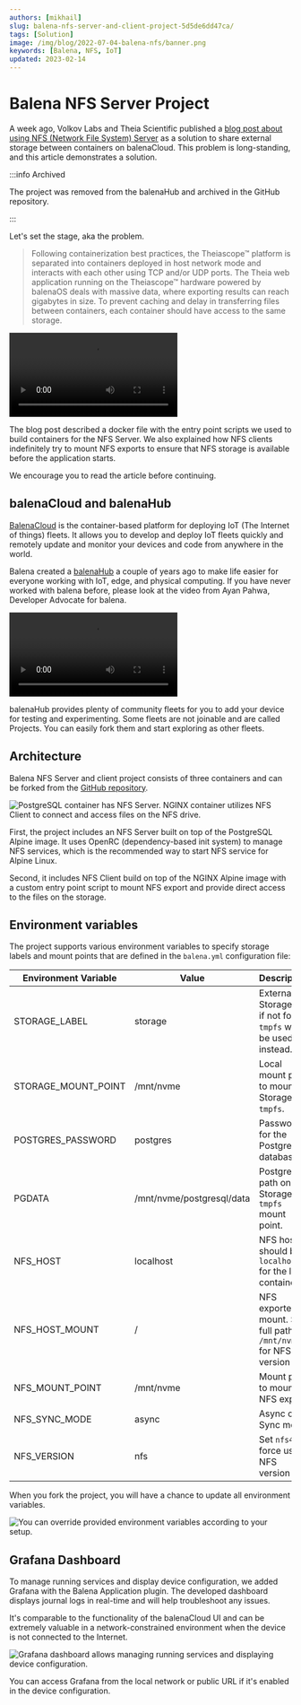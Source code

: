 ```yaml
---
authors: [mikhail]
slug: balena-nfs-server-and-client-project-5d5de6dd47ca/
tags: [Solution]
image: /img/blog/2022-07-04-balena-nfs/banner.png
keywords: [Balena, NFS, IoT]
updated: 2023-02-14
---
```



# Balena NFS Server Project

A week ago, Volkov Labs and Theia Scientific published a [blog post about using NFS (Network File System) Server](https://www.balena.io/blog/using-nfs-server-to-share-external-storage-between-containers-balena/) as a solution to share external storage between containers on balenaCloud. This problem is long-standing, and this article demonstrates a solution.

:::info Archived

The project was removed from the balenaHub and archived in the GitHub repository.

:::

Let's set the stage, aka the problem.

> Following containerization best practices, the Theiascope™ platform is separated into containers deployed in host network mode and interacts with each other using TCP and/or UDP ports. The Theia web application running on the Theiascope™ hardware powered by balenaOS deals with massive data, where exporting results can reach gigabytes in size. To prevent caching and delay in transferring files between containers, each container should have access to the same storage.

<Video
  src="https://www.youtube.com/embed/_kyNSLeAT84"
  title="Share external storage between containers in balenaCloud."
/>

The blog post described a docker file with the entry point scripts we used to build containers for the NFS Server. We also explained how NFS clients indefinitely try to mount NFS exports to ensure that NFS storage is available before the application starts.

We encourage you to read the article before continuing.

## balenaCloud and balenaHub

[BalenaCloud](https://www.balena.io/cloud/) is the container-based platform for deploying IoT (The Internet of things) fleets. It allows you to develop and deploy IoT fleets quickly and remotely update and monitor your devices and code from anywhere in the world.

Balena created a [balenaHub](https://hub.balena.io) a couple of years ago to make life easier for everyone working with IoT, edge, and physical computing. If you have never worked with balena before, please look at the video from Ayan Pahwa, Developer Advocate for balena.

<Video
  src="https://www.youtube.com/embed/1B2gyBSuvlE"
  title="Getting started with balena. Add your first device to balenaCloud."
/>

balenaHub provides plenty of community fleets for you to add your device for testing and experimenting. Some fleets are not joinable and are called Projects. You can easily fork them and start exploring as other fleets.

## Architecture

Balena NFS Server and client project consists of three containers and can be forked from the [GitHub repository](https://github.com/VolkovLabs/balena-nfs).

<Image
  title="PostgreSQL container has NFS Server. NGINX container utilizes NFS Client to connect and access files on the NFS drive."
  src="/img/blog/2022-07-04-balena-nfs/balena-nfs.png"
  lazy={false}
/>

First, the project includes an NFS Server built on top of the PostgreSQL Alpine image. It uses OpenRC (dependency-based init system) to manage NFS services, which is the recommended way to start NFS service for Alpine Linux.

Second, it includes NFS Client build on top of the NGINX Alpine image with a custom entry point script to mount NFS export and provide direct access to the files on the storage.

## Environment variables

The project supports various environment variables to specify storage labels and mount points that are defined in the `balena.yml` configuration file:

| Environment Variable | Value                     | Description                                                      |
| -------------------- | ------------------------- | ---------------------------------------------------------------- |
| STORAGE_LABEL        | storage                   | External Storage ID, if not found `tmpfs` will be used instead.  |
| STORAGE_MOUNT_POINT  | /mnt/nvme                 | Local mount point to mount Storage or `tmpfs`.                   |
| POSTGRES_PASSWORD    | postgres                  | Password for the PostgreSQL database.                            |
| PGDATA               | /mnt/nvme/postgresql/data | PostgreSQL path on the Storage or `tmpfs` mount point.           |
| NFS_HOST             | localhost                 | NFS host, should be `localhost` for the local container.         |
| NFS_HOST_MOUNT       | /                         | NFS exported mount. Set full path `/mnt/nvme` for NFS version 3. |
| NFS_MOUNT_POINT      | /mnt/nvme                 | Mount point to mount NFS export.                                 |
| NFS_SYNC_MODE        | async                     | Async or Sync mode.                                              |
| NFS_VERSION          | nfs                       | Set `nfs4` to force use NFS version 4.                           |

When you fork the project, you will have a chance to update all environment variables.

<Image
  title="You can override provided environment variables according to your setup."
  src="/img/blog/2022-07-04-balena-nfs/fleet.png"
/>

## Grafana Dashboard

To manage running services and display device configuration, we added Grafana with the Balena Application plugin. The developed dashboard displays journal logs in real-time and will help troubleshoot any issues.

It's comparable to the functionality of the balenaCloud UI and can be extremely valuable in a network-constrained environment when the device is not connected to the Internet.

<Image
  title="Grafana dashboard allows managing running services and displaying device configuration."
  src="/img/blog/2022-07-04-balena-nfs/dashboard.png"
/>

You can access Grafana from the local network or public URL if it's enabled in the device configuration.

